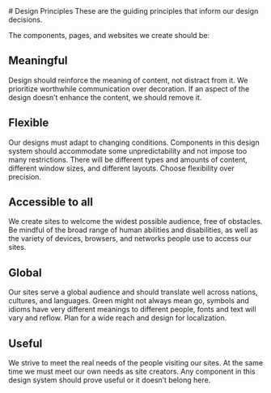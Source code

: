 
<Meta name="Design Principles"/>

<Unstyled>
# Design Principles
These are the guiding principles that inform our design decisions.

The components, pages, and websites we create should be:

## Meaningful

Design should reinforce the meaning of content, not distract from it. We prioritize
worthwhile communication over decoration. If an aspect of the design doesn’t
enhance the content, we should remove it.

## Flexible

Our designs must adapt to changing conditions. Components in this design system
should accommodate some unpredictability and not impose too many restrictions.
There will be different types and amounts of content, different window sizes, and
different layouts. Choose flexibility over precision.

## Accessible to all

We create sites to welcome the widest possible audience, free of obstacles. Be
mindful of the broad range of human abilities and disabilities, as well as the
variety of devices, browsers, and networks people use to access our sites.

## Global

Our sites serve a global audience and should translate well across nations,
cultures, and languages. Green might not always mean go, symbols and idioms have
very different meanings to different people, fonts and text will vary and reflow.
Plan for a wide reach and design for localization.

## Useful

We strive to meet the real needs of the people visiting our sites. At the same
time we must meet our own needs as site creators. Any component in this design
system should prove useful or it doesn’t belong here.

</Unstyled>
